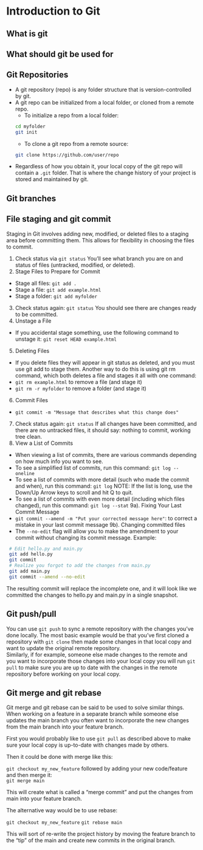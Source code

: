# Introduction to Git

## What is git

## What should git be used for

## Git Repositories

- A git repository (repo) is any folder structure that is version-controlled by git.
- A git repo can be initialized from a local folder, or cloned from a remote repo.
  - To initialize a repo from a local folder:
```bash
cd myfolder
git init
```
  - To clone a git repo from a remote source:
```bash
git clone https://github.com/user/repo
```
- Regardless of how you obtain it, your local copy of the git repo will contain a `.git` folder. That is where the change history of your project is stored and maintained by git.

## Git branches

## File staging and git commit

Staging in Git involves adding new, modified, or deleted files to a staging area before committing them. This allows for flexibility in choosing the files to commit.

1. Check status via `git status` You'll see what branch you are on and status of files (untracked, modified, or deleted).  
2. Stage Files to Prepare for Commit
 - Stage all files: `git add .`
 - Stage a file: `git add example.html`
 - Stage a folder: `git add myfolder`
3. Check status again: `git status` You should see there are changes ready to be committed.
4. Unstage a File
  - If you accidental stage something, use the following command to unstage it: `git reset HEAD example.html`
5. Deleting Files
  - If you delete files they will appear in git status as deleted, and you must use git add to stage them. Another way to do this is using git rm command, which both deletes a file and stages it all with one command:
  - `git rm example.html` to remove a file (and stage it)
  - `git rm -r myfolder` to remove a folder (and stage it)
6. Commit Files 
  -  `git commit -m "Message that describes what this change does"`
7. Check status again: `git status` If all changes have been committed, and there are no untracked files, it should say: nothing to commit, working tree clean. 
8. View a List of Commits
  - When viewing a list of commits, there are various commands depending on how much info you want to see.
  - To see a simplified list of commits, run this command: `git log --oneline`
  - To see a list of commits with more detail (such who made the commit and when), run this command: `git log` NOTE: If the list is long, use the Down/Up Arrow keys to scroll and hit Q to quit.
  - To see a list of commits with even more detail (including which files changed), run this command: `git log --stat`
9a). Fixing Your Last Commit Message
  - `git commit --amend -m "Put your corrected message here"`: to correct a mistake in your last commit message
9b). Changing committed files
  - The `--no-edit` flag will allow you to make the amendment to your commit without changing its commit message. Example:
  ```bash 
   # Edit hello.py and main.py
   git add hello.py
   git commit 
   # Realize you forgot to add the changes from main.py 
   git add main.py 
   git commit --amend --no-edit
  ```
  The resulting commit will replace the incomplete one, and it will look like we committed the changes to hello.py and main.py in a single snapshot.

## Git push/pull
You can use `git push` to sync a remote repository with the changes you've done locally. 
The most basic example would be that you've first cloned a repository with `git clone` then made some changes in that local copy and want to update the original remote repository.  
Similarly, if for example, someone else made changes to the remote and you want to incorporate those changes into your local copy you will run `git pull` to make sure you are up to date with the changes in the remote repository before working on your local copy. 

## Git merge and git rebase
Git merge and git rebase can be said to be used to solve similar things.  
When working on a feature in a separate branch while someone else updates the main branch you often want to incorporate the new changes from the main branch into your feature branch.  

First you would probably like to use `git pull` as described above to make sure your local copy is up-to-date with changes made by others.  

Then it could be done with merge like this: 

`git checkout my_new_feature` followed by adding your new code/feature and then merge it:  
`git merge main`  

This will create what is called a "merge commit" and put the changes from main into your feature branch.

The alternative way would be to use rebase:  

`git checkout my_new_feature`
`git rebase main`

This will sort of re-write the project history by moving the feature branch to the "tip" of the main and create new commits in the original branch.



